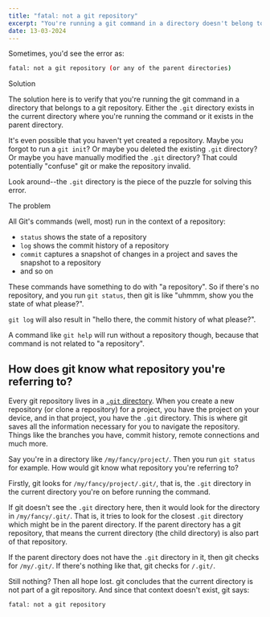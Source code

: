 ```yaml
---
title: "fatal: not a git repository"
excerpt: "You're running a git command in a directory doesn't belong to git repository."
date: 13-03-2024
---
```


Sometimes, you'd see the error as:

```bash
fatal: not a git repository (or any of the parent directories)
```

<HeadingBlock type="solution">Solution</HeadingBlock>

The solution here is to verify that you're running the git command in a directory that belongs to a git repository. Either the `.git` directory exists in the current directory where you're running the command or it exists in the parent directory.

It's even possible that you haven't yet created a repository. Maybe you forgot to run a `git init`? Or maybe you deleted the existing `.git` directory? Or maybe you have manually modified the `.git` directory? That could potentially "confuse" git or make the repository invalid.

Look around--the `.git` directory is the piece of the puzzle for solving this error.

<HeadingBlock>The problem</HeadingBlock>

All Git's commands (well, most) run in the context of a repository:

- `status` shows the state of a repository
- `log` shows the commit history of a repository
- `commit` captures a snapshot of changes in a project and saves the snapshot to a repository
- and so on

These commands have something to do with "a repository". So if there's no repository, and you run `git status`, then git is like "uhmmm, show you the state of what please?".

`git log` will also result in "hello there, the commit history of what please?".

A command like `git help` will run without a repository though, because that command is not related to "a repository".

## How does git know what repository you're referring to?

Every git repository lives in a [`.git` directory](). When you create a new repository (or clone a repository) for a project, you have the project on your device, and in that project, you have the `.git` directory. This is where git saves all the information necessary for you to navigate the repository. Things like the branches you have, commit history, remote connections and much more.

Say you're in a directory like `/my/fancy/project/`. Then you run `git status` for example. How would git know what repository you're referring to?

Firstly, git looks for `/my/fancy/project/.git/`, that is, the `.git` directory in the current directory you're on before running the command.

If git doesn't see the `.git` directory here, then it would look for the directory in `/my/fancy/.git/`. That is, it tries to look for the closest `.git` directory which might be in the parent directory. If the parent directory has a git repository, that means the current directory (the child directory) is also part of that repository.

If the parent directory does not have the `.git` directory in it, then git checks for `/my/.git/`. If there's nothing like that, git checks for `/.git/`.

Still nothing? Then all hope lost. git concludes that the current directory is not part of a git repository. And since that context doesn't exist, git says:

```bash
fatal: not a git repository
```
